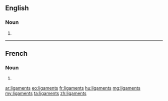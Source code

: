 ==English==

===Noun===
{{head|en|plural}}

# {{plural of|ligament|lang=en}}

----

==French==

===Noun===
{{head|fr|plural|g=m-p}}

# {{plural of|ligament|lang=fr}}

[[ar:ligaments]]
[[eo:ligaments]]
[[fr:ligaments]]
[[hu:ligaments]]
[[mg:ligaments]]
[[my:ligaments]]
[[ta:ligaments]]
[[zh:ligaments]]